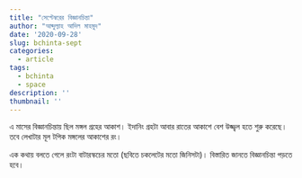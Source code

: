```yaml
---
title: "সেপ্টেম্বরের বিজ্ঞানচিন্তা"
author: "আব্দুল্যাহ আদিল মাহমুদ"
date: '2020-09-28'
slug: bchinta-sept
categories: 
  - article
tags:
  - bchinta
  - space
description: ''
thumbnail: ''
---
```


এ মাসের বিজ্ঞানচিন্তায় ছিল মঙ্গল গ্রহের আকাশ। ইদানিং গ্রহটা আবার রাতের আকাশে বেশ উজ্জ্বল হতে শুরু করেছে। তবে লেখাটার মূল টপিক মঙ্গলের আকাশের রং। 

এক কথায় বলতে গেলে রংটা বাটারস্কচের মতো (ছবিতে চকলেটের মতো জিনিসটা)। বিস্তারিত জানতে বিজ্ঞানচিন্তা পড়তে হবে।
